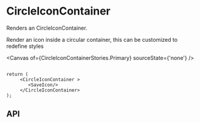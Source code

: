 
<Meta of={CircleIconContainerStories} />

# CircleIconContainer
Renders an CircleIconContainer.

Render an icon inside a circular container, this can be customized to redefine styles

<Canvas of={CircleIconContainerStories.Primary} sourceState={'none'} />

```tsx

return (
     <CircleIconContainer >
        <SaveIcon/>
     </CircleIconContainer>
);
```

## API

<ArgTypes of={CircleIconContainerStories} />

